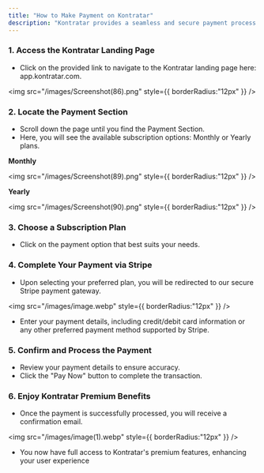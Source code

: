 ```yaml
---
title: "How to Make Payment on Kontratar"
description: "Kontratar provides a seamless and secure payment process for users to access premium features. Follow the steps below to make a successful payment:"
---
```


### **1. Access the Kontratar Landing Page**

- Click on the provided link to navigate to the Kontratar landing page here: app.kontratar.com.

<img
  src="/images/Screenshot(86).png"
  style={{ borderRadius:"12px" }}
/>

### **2. Locate the Payment Section**

- Scroll down the page until you find the Payment Section.
- Here, you will see the available subscription options: Monthly or Yearly plans.

**Monthly**

<img
  src="/images/Screenshot(89).png"
  style={{ borderRadius:"12px" }}
/>

**Yearly**

<img
  src="/images/Screenshot(90).png"
  style={{ borderRadius:"12px" }}
/>

### **3. Choose a Subscription Plan**

- Click on the payment option that best suits your needs.

### **4. Complete Your Payment via Stripe**

- Upon selecting your preferred plan, you will be redirected to our secure Stripe payment gateway.

<img
  src="/images/image.webp"
  style={{ borderRadius:"12px" }}
/>

- Enter your payment details, including credit/debit card information or any other preferred payment method supported by Stripe.

### **5. Confirm and Process the Payment**

- Review your payment details to ensure accuracy.
- Click the "Pay Now" button to complete the transaction.

### **6. Enjoy Kontratar Premium Benefits**

- Once the payment is successfully processed, you will receive a confirmation email.

<img
  src="/images/image(1).webp"
  style={{ borderRadius:"12px" }}
/>

- You now have full access to Kontratar's premium features, enhancing your user experience